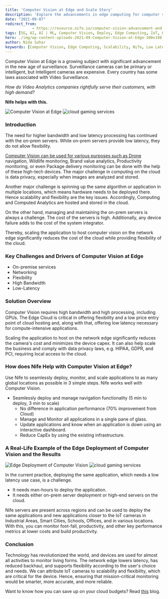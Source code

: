 ```yaml
---
title: 'Computer Vision at Edge and Scale Story'
description: 'Explore the advancements in edge computing for computer vision, focusing on challenges, solutions, and how Nife enhances deployment and scalability.'
date: "2021-09-07"
redirect_from: 
            - https://resource.nife.io/computer-vision-advancement-and-enhancements-for-deployments-and-scale/
tags: [5G, AI, AI | ML, Computer Vision, Deploy, Edge Computing, IoT, Latency, Productivity, Scale, Wildlife]
hero: ./img/wp-content-uploads-2021-09-Computer-Vision-at-Edge-300x198.jpg
author: Nida Sahar
keywords: [Computer Vision, Edge Computing, Scalability, Nife, Low Latency, Data Privacy, IoT]
---
```


Computer Vision at Edge is a growing subject with significant advancement in the new age of surveillance. Surveillance cameras can be primary or intelligent, but Intelligent cameras are expensive. Every country has some laws associated with Video Surveillance.

_How do Video Analytics companies rightfully serve their customers, with high demand?_

**Nife helps with this.**

![Computer Vision at Edge](./img/wp-content-uploads-2021-09-Computer-Vision-at-Edge-300x198.jpg)
![cloud gaming services](https://raw.githubusercontent.com/nifetency/nife-blog-content/main/blog/img/Cloud-gaming-services.png)
<br/>



### Introduction

The need for higher bandwidth and low latency processing has continued with the on-prem servers. While on-prem servers provide low latency, they do not allow flexibility.

[Computer Vision can be used for various purposes such as Drone](/blog/computing-versus-flying-drones-edge-technology/) navigation, Wildlife monitoring, Brand value analytics, Productivity monitoring, or even Package delivery monitoring can be done with the help of these high-tech devices. The major challenge in computing on the cloud is data privacy, especially when images are analyzed and stored.

Another major challenge is spinning up the same algorithm or application in multiple locations, which means hardware needs to be deployed there. Hence scalability and flexibility are the key issues. Accordingly, Computing and Computed Analytics are hosted and stored in the cloud.

On the other hand, managing and maintaining the on-prem servers is always a challenge. The cost of the servers is high. Additionally, any device failure adds to the cost of the system integrator.

Thereby, scaling the application to host computer vision on the network edge significantly reduces the cost of the cloud while providing flexibility of the cloud.

### Key Challenges and Drivers of Computer Vision at Edge

- On-premise services
- Networking
- Flexibility
- High Bandwidth
- Low-Latency

### Solution Overview

Computer Vision requires high bandwidth and high processing, including GPUs. The Edge Cloud is critical in offering flexibility and a low price entry point of cloud hosting and, along with that, offering low latency necessary for compute-intensive applications.

Scaling the application to host on the network edge significantly reduces the camera's cost and minimizes the device capex. It can also help scale the business and comply with data privacy laws, e.g. HIPAA, GDPR, and PCI, requiring local access to the cloud.

### How does Nife Help with Computer Vision at Edge?

Use Nife to seamlessly deploy, monitor, and scale applications to as many global locations as possible in 3 simple steps. Nife works well with Computer Vision.

- Seamlessly deploy and manage navigation functionality (5 min to deploy, 3 min to scale)
  * No difference in application performance (70% improvement from Cloud)
  * Manage and Monitor all applications in a single pane of glass.
  * Update applications and know when an application is down using an interactive dashboard.
  * Reduce CapEx by using the existing infrastructure.

### A Real-Life Example of the Edge Deployment of Computer Vision and the Results

![Edge Deployment of Computer Vision](./img/wp-content-uploads-2021-09-Edge-Deployment-of-Computer-Vision-300x167.jpg)
![cloud gaming services](https://raw.githubusercontent.com/nifetency/nife-blog-content/main/blog/img/Cloud-gaming-services.png)
<br/>



In the current practice, deploying the same application, which needs a low latency use case, is a challenge.

- It needs man-hours to deploy the application.
- It needs either on-prem server deployment or high-end servers on the cloud.

Nife servers are present across regions and can be used to deploy the same applications and new applications closer to the IoT cameras in Industrial Areas, Smart Cities, Schools, Offices, and in various locations. With this, you can monitor foot-fall, productivity, and other key performance metrics at lower costs and build productivity.

### Conclusion

Technology has revolutionized the world, and devices are used for almost all activities to monitor living forms. The network edge lowers latency, has reduced backhaul, and supports flexibility according to the user's choice and needs. We can attribute IoT cameras to scalability and flexibility, which are critical for the device. Hence, ensuring that mission-critical monitoring would be smarter, more accurate, and more reliable.

Want to know how you can save up on your cloud budgets? Read [this](/blog/cloud-cost-management-use-nife-to-save-cloud-budget/) blog.
